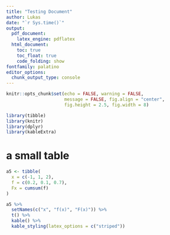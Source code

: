 ```yaml
---
title: "Testing Document"
author: Lukas
date: "`r Sys.time()`"
output: 
  pdf_document:
    latex_engine: pdflatex
  html_document:
    toc: true
    toc_float: true
    code_folding: show
fontfamily: palatino
editor_options: 
  chunk_output_type: console
---
```


```r
knitr::opts_chunk$set(echo = FALSE, warning = FALSE, 
                      message = FALSE, fig.align = "center",
                      fig.height = 2.5, fig.width = 8)

library(tibble)
library(knitr)
library(dplyr)
library(kableExtra)
```

# a small table

```r
a5 <- tibble(
  x = c(-1, 1, 2),
  f = c(0.2, 0.1, 0.7),
  Fx = cumsum(f)
) 

a5 %>%
  setNames(c("x", "f(x)", "F(x)")) %>%
  t() %>%
  kable() %>%
  kable_styling(latex_options = c("striped"))
```
